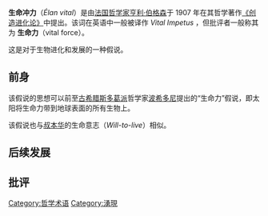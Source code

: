 {{unreferenced|time=2016-02-24T06:19:27+00:00}}
'''生命冲力'''（''Élan vital''）是由[[法国|法国]][[哲學家|哲学家]][[亨利·柏格森|亨利·伯格森]]于 1907 年在其哲学著作[[创化论|《创造进化论》]]中提出。该词在英语中一般被译作 ''Vital Impetus'' ，但批评者一般称其为 '''生命力'''（vital force）。

这是对于生物进化和发展的一种假说。

== 前身 ==
该假说的思想可以前至[[古希腊|古希腊]][[斯多葛主義|斯多葛派]]哲学家[[波希多尼|波希多尼]]提出的“生命力”假说，即太阳将生命力带到地球表面的所有生物上。

该假说也与[[阿图尔·叔本华|叔本华]]的生命意志（''Will-to-live''）相似。

== 后续发展 ==

== 批评 ==

[[Category:哲学术语|Category:哲学术语]]
[[Category:湧現|Category:湧現]]